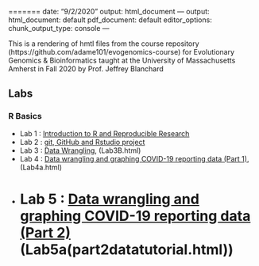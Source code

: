 =======
date: "9/2/2020"
output: html_document
---
output:
  html_document: default
  pdf_document: default
editor_options: 
  chunk_output_type: console
---

This is a rendering of hmtl files from the course repository  (https://github.com/adame101/evogenomics-course) for Evolutionary Genomics & Bioinformatics taught at the University of Massachusetts Amherst in Fall 2020 by Prof. Jeffrey Blanchard

## Labs

### R Basics

* Lab 1 : [Introduction to R and Reproducible Research](Lab1.html)
* Lab 2 : [git, GitHub and Rstudio project](Lab2.html)
* Lab 3 : [Data Wrangling](Lab3A.html), (Lab3B.html)
* Lab 4 : [Data wrangling and graphing COVID-19 reporting data (Part 1)](Lab4.html), (Lab4a.html)
* Lab 5 : [Data wrangling and graphing COVID-19 reporting data (Part 2)](Lab5.html) (Lab5a(part2datatutorial.html))
=======


